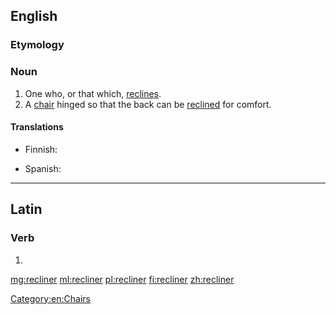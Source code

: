 ==English==

===Etymology===
{{suffix|recline|er}}

===Noun===
{{en-noun}}
{{wikipedia}}

# One who, or that which, [[recline]]s.
# A [[chair]] hinged so that the back can be [[recline]]d for comfort.

====Translations====
{{trans-top|hinged chair}}
* Finnish: {{t-|fi|mekanismituoli}}
{{trans-mid}}
* Spanish: {{t-|es|tumbona|f}}
{{trans-bottom}}

[[Category:en:Chairs]]

----

==Latin==

===Verb===
{{la-verb-form|rēclīner}}

# {{conjugation of|reclino|rēclīnō|1|s|pres|pass|sub|lang=la}}

[[mg:recliner]]
[[ml:recliner]]
[[pl:recliner]]
[[fi:recliner]]
[[zh:recliner]]